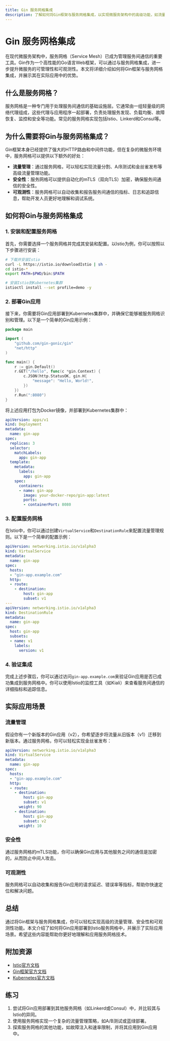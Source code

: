 ```yaml
---
title: Gin 服务网格集成
description: 了解如何将Gin框架与服务网格集成，以实现微服务架构中的高级功能，如流量管理、安全性和可观测性。
---
```


# Gin 服务网格集成

在现代微服务架构中，服务网格（Service Mesh）已成为管理服务间通信的重要工具。Gin作为一个高性能的Go语言Web框架，可以通过与服务网格集成，进一步提升微服务的可管理性和可观测性。本文将详细介绍如何将Gin框架与服务网格集成，并展示其在实际应用中的优势。

## 什么是服务网格？

服务网格是一种专门用于处理服务间通信的基础设施层。它通常由一组轻量级的网络代理组成，这些代理与应用程序一起部署，负责处理服务发现、负载均衡、故障恢复、监控和安全等功能。常见的服务网格实现包括Istio、Linkerd和Consul等。

## 为什么需要将Gin与服务网格集成？

Gin框架本身已经提供了强大的HTTP路由和中间件功能，但在复杂的微服务环境中，服务网格可以提供以下额外的好处：

- **流量管理**：通过服务网格，可以轻松实现流量分割、A/B测试和金丝雀发布等高级流量管理功能。
- **安全性**：服务网格可以提供自动化的mTLS（双向TLS）加密，确保服务间通信的安全性。
- **可观测性**：服务网格可以自动收集和报告服务间通信的指标、日志和追踪信息，帮助开发人员更好地理解和调试系统。

## 如何将Gin与服务网格集成

### 1. 安装和配置服务网格

首先，你需要选择一个服务网格并完成其安装和配置。以Istio为例，你可以按照以下步骤进行安装：

```bash
# 下载并安装Istio
curl -L https://istio.io/downloadIstio | sh -
cd istio-*
export PATH=$PWD/bin:$PATH

# 安装Istio到Kubernetes集群
istioctl install --set profile=demo -y
```

### 2. 部署Gin应用

接下来，你需要将Gin应用部署到Kubernetes集群中，并确保它能够被服务网格识别和管理。以下是一个简单的Gin应用示例：

```go
package main

import (
    "github.com/gin-gonic/gin"
    "net/http"
)

func main() {
    r := gin.Default()
    r.GET("/hello", func(c *gin.Context) {
        c.JSON(http.StatusOK, gin.H{
            "message": "Hello, World!",
        })
    })
    r.Run(":8080")
}
```

将上述应用打包为Docker镜像，并部署到Kubernetes集群中：

```yaml
apiVersion: apps/v1
kind: Deployment
metadata:
  name: gin-app
spec:
  replicas: 3
  selector:
    matchLabels:
      app: gin-app
  template:
    metadata:
      labels:
        app: gin-app
    spec:
      containers:
      - name: gin-app
        image: your-docker-repo/gin-app:latest
        ports:
        - containerPort: 8080
```

### 3. 配置服务网格

在Istio中，你可以通过创建`VirtualService`和`DestinationRule`来配置流量管理规则。以下是一个简单的配置示例：

```yaml
apiVersion: networking.istio.io/v1alpha3
kind: VirtualService
metadata:
  name: gin-app
spec:
  hosts:
  - "gin-app.example.com"
  http:
  - route:
    - destination:
        host: gin-app
        subset: v1
---
apiVersion: networking.istio.io/v1alpha3
kind: DestinationRule
metadata:
  name: gin-app
spec:
  host: gin-app
  subsets:
  - name: v1
    labels:
      version: v1
```

### 4. 验证集成

完成上述步骤后，你可以通过访问`gin-app.example.com`来验证Gin应用是否已成功集成到服务网格中。你可以使用Istio的监控工具（如Kiali）来查看服务间通信的详细指标和追踪信息。

## 实际应用场景

### 流量管理

假设你有一个新版本的Gin应用（v2），你希望逐步将流量从旧版本（v1）迁移到新版本。通过服务网格，你可以轻松实现金丝雀发布：

```yaml
apiVersion: networking.istio.io/v1alpha3
kind: VirtualService
metadata:
  name: gin-app
spec:
  hosts:
  - "gin-app.example.com"
  http:
  - route:
    - destination:
        host: gin-app
        subset: v1
      weight: 90
    - destination:
        host: gin-app
        subset: v2
      weight: 10
```

### 安全性

通过服务网格的mTLS功能，你可以确保Gin应用与其他服务之间的通信是加密的，从而防止中间人攻击。

### 可观测性

服务网格可以自动收集和报告Gin应用的请求延迟、错误率等指标，帮助你快速定位和解决问题。

## 总结

通过将Gin框架与服务网格集成，你可以轻松实现高级的流量管理、安全性和可观测性功能。本文介绍了如何将Gin应用部署到Istio服务网格中，并展示了实际应用场景。希望这些内容能帮助你更好地理解和应用服务网格技术。

## 附加资源

- [Istio官方文档](https://istio.io/latest/docs/)
- [Gin框架官方文档](https://gin-gonic.com/docs/)
- [Kubernetes官方文档](https://kubernetes.io/docs/home/)

## 练习

1. 尝试将Gin应用部署到其他服务网格（如Linkerd或Consul）中，并比较其与Istio的异同。
2. 使用服务网格实现一个复杂的流量管理策略，如A/B测试或蓝绿部署。
3. 探索服务网格的其他功能，如故障注入和速率限制，并将其应用到Gin应用中。